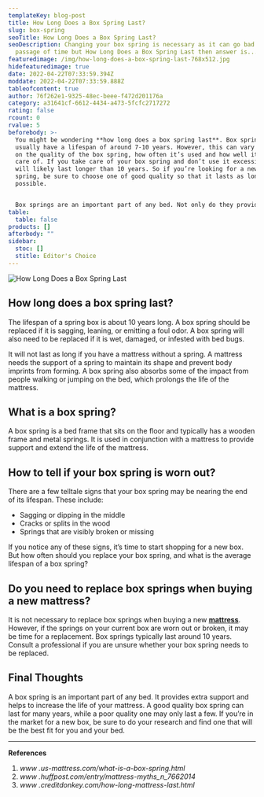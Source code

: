 ```yaml
---
templateKey: blog-post
title: How Long Does a Box Spring Last?
slug: box-spring
seoTitle: How Long Does a Box Spring Last?
seoDescription: Changing your box spring is necessary as it can go bad with the
  passage of time but How Long Does a Box Spring Last then answer is....
featuredimage: /img/how-long-does-a-box-spring-last-768x512.jpg
hidefeaturedimage: true
date: 2022-04-22T07:33:59.394Z
moddate: 2022-04-22T07:33:59.888Z
tableofcontent: true
author: 76f262e1-9325-48ec-beee-f472d201176a
category: a31641cf-6612-4434-a473-5fcfc2717272
rating: false
rcount: 0
rvalue: 5
beforebody: >-
  You might be wondering **how long does a box spring last**. Box springs
  usually have a lifespan of around 7-10 years. However, this can vary depending
  on the quality of the box spring, how often it’s used and how well it’s taken
  care of. If you take care of your box spring and don’t use it excessively, it
  will likely last longer than 10 years. So if you’re looking for a new box
  spring, be sure to choose one of good quality so that it lasts as long as
  possible.


  Box springs are an important part of any bed. Not only do they provide extra support, but they also help to increase the life of your mattress. A good quality box spring can last for many years, while a poor quality one may only last a few. So if you’re in the market for a new box spring, be sure to do your research and find one that will best fit you and your bed.
table:
  table: false
products: []
afterbody: ""
sidebar:
  stoc: []
  stitle: Editor's Choice
---
```

![How Long Does a Box Spring Last](/img/how-long-does-a-box-spring-last-768x512.jpg "How Long Does a Box Spring Last")

## How long does a box spring last?

The lifespan of a spring box is about 10 years long. A box spring should be replaced if it is sagging, leaning, or emitting a foul odor. A box spring will also need to be replaced if it is wet, damaged, or infested with bed bugs.

It will not last as long if you have a mattress without a spring. A mattress needs the support of a spring to maintain its shape and prevent body imprints from forming. A box spring also absorbs some of the impact from people walking or jumping on the bed, which prolongs the life of the mattress.

## What is a box spring?

A box spring is a bed frame that sits on the floor and typically has a wooden frame and metal springs. It is used in conjunction with a mattress to provide support and extend the life of the mattress.

## How to tell if your box spring is worn out?

There are a few telltale signs that your box spring may be nearing the end of its lifespan. These include:

* Sagging or dipping in the middle
* Cracks or splits in the wood
* Springs that are visibly broken or missing

If you notice any of these signs, it’s time to start shopping for a new box. But how often should you replace your box spring, and what is the average lifespan of a box spring?

## Do you need to replace box springs when buying a new mattress?

It is not necessary to replace box springs when buying a new **[mattress](https://en.wikipedia.org/wiki/Mattress)**. However, if the springs on your current box are worn out or broken, it may be time for a replacement. Box springs typically last around 10 years. Consult a professional if you are unsure whether your box spring needs to be replaced.

## Final Thoughts

A box spring is an important part of any bed. It provides extra support and helps to increase the life of your mattress. A good quality box spring can last for many years, while a poor quality one may only last a few. If you’re in the market for a new box, be sure to do your research and find one that will be the best fit for you and your bed.

- - -

**References**

1. *www .us-mattress.com/what-is-a-box-spring.html*
2. *www .huffpost.com/entry/mattress-myths_n_7662014*
3. *www .creditdonkey.com/how-long-mattress-last.html*